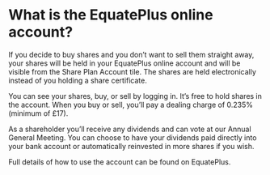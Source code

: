# What is the EquatePlus online account?

If you decide to buy shares and you don’t want to sell them straight away, your shares will be held in your EquatePlus online account and will be visible from the Share Plan Account tile. The shares are held electronically instead of you holding a share certificate.

You can see your shares, buy, or sell by logging in. It’s free to hold shares in the account. When you buy or sell, you’ll pay a dealing charge of 0.235% (minimum of £17).

As a shareholder you’ll receive any dividends and can vote at our Annual General Meeting. You can choose to have your dividends paid directly into your bank account or automatically reinvested in more shares if you wish.

Full details of how to use the account can be found on EquatePlus.
